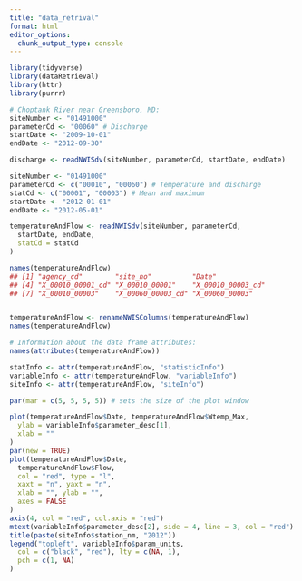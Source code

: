 ```yaml
---
title: "data_retrival"
format: html
editor_options: 
  chunk_output_type: console
---
```


```r
library(tidyverse)
library(dataRetrieval)
library(httr)
library(purrr)
```

```r
# Choptank River near Greensboro, MD:
siteNumber <- "01491000"
parameterCd <- "00060" # Discharge
startDate <- "2009-10-01"
endDate <- "2012-09-30"

discharge <- readNWISdv(siteNumber, parameterCd, startDate, endDate)
```

```r
siteNumber <- "01491000"
parameterCd <- c("00010", "00060") # Temperature and discharge
statCd <- c("00001", "00003") # Mean and maximum
startDate <- "2012-01-01"
endDate <- "2012-05-01"

temperatureAndFlow <- readNWISdv(siteNumber, parameterCd,
  startDate, endDate,
  statCd = statCd
)
```
```r
names(temperatureAndFlow)
## [1] "agency_cd"        "site_no"          "Date"            
## [4] "X_00010_00001_cd" "X_00010_00001"    "X_00010_00003_cd"
## [7] "X_00010_00003"    "X_00060_00003_cd" "X_00060_00003"


temperatureAndFlow <- renameNWISColumns(temperatureAndFlow)
names(temperatureAndFlow)

# Information about the data frame attributes:
names(attributes(temperatureAndFlow))


```

```r
statInfo <- attr(temperatureAndFlow, "statisticInfo")
variableInfo <- attr(temperatureAndFlow, "variableInfo")
siteInfo <- attr(temperatureAndFlow, "siteInfo")
```


```r
par(mar = c(5, 5, 5, 5)) # sets the size of the plot window

plot(temperatureAndFlow$Date, temperatureAndFlow$Wtemp_Max,
  ylab = variableInfo$parameter_desc[1],
  xlab = ""
)
par(new = TRUE)
plot(temperatureAndFlow$Date,
  temperatureAndFlow$Flow,
  col = "red", type = "l",
  xaxt = "n", yaxt = "n",
  xlab = "", ylab = "",
  axes = FALSE
)
axis(4, col = "red", col.axis = "red")
mtext(variableInfo$parameter_desc[2], side = 4, line = 3, col = "red")
title(paste(siteInfo$station_nm, "2012"))
legend("topleft", variableInfo$param_units,
  col = c("black", "red"), lty = c(NA, 1),
  pch = c(1, NA)
)
```

